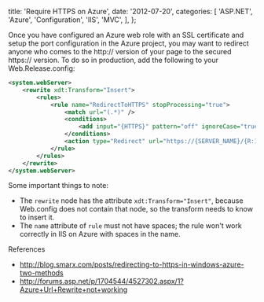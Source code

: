 
  title: 'Require HTTPS on Azure',
  date: '2012-07-20',
  categories: [
    'ASP.NET',
    'Azure',
    'Configuration',
    'IIS',
    'MVC',
  ],
};


Once you have configured an Azure web role with an SSL certificate and setup the port configuration in the Azure project, you may want to redirect anyone who comes to the http:// version of your page to the secured https:// version. To do so in production, add the following to your Web.Release.config:

<!-- more -->

```xml
<system.webServer>
    <rewrite xdt:Transform="Insert">
        <rules>
            <rule name="RedirectToHTTPS" stopProcessing="true">
                <match url="(.*)" />
                <conditions>
                    <add input="{HTTPS}" pattern="off" ignoreCase="true" />
                </conditions>
                <action type="Redirect" url="https://{SERVER_NAME}/{R:1}" redirectType="Permanent" />
            </rule>
        </rules>
    </rewrite>
</system.webServer>
```

Some important things to note:

- The `rewrite` node has the attribute `xdt:Transform="Insert"`, because Web.config does not contain that node, so the transform needs to know to insert it.
- The `name` attribute of `rule` must not have spaces; the
  rule won't work correctly in IIS on Azure with spaces in the
  name.

References

- <http://blog.smarx.com/posts/redirecting-to-https-in-windows-azure-two-methods>
- <http://forums.asp.net/p/1704544/4527302.aspx/1?Azure+Url+Rewrite+not+working>
